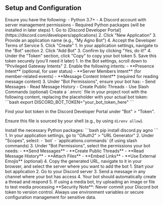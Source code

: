## Setup and Configuration
<Steps>

<Step title="Prerequisites">
Ensure you have the following:
- Python 3.7+
- A Discord account with server management permissions
- Required Python packages (will be installed in later steps)
</Step>

<Step title="Create a Discord Application">
1. Go to [Discord Developer Portal](https://discord.com/developers/applications)
2. Click "New Application"
3. Provide an application name (e.g., "My Agno Bot")
4. Accept the Developer Terms of Service
5. Click "Create"
</Step>

<Step title="Create a Bot User">
1. In your application settings, navigate to the "Bot" section
2. Click "Add Bot"
3. Confirm by clicking "Yes, do it!"
4. Under the "Token" section, click "Copy" to copy your bot token
5. Save this token securely (you'll need it later)
</Step>

<Step title="Configure Bot Permissions and Intents">
1. In the Bot settings, scroll down to "Privileged Gateway Intents"
2. Enable the following intents:
   - **Presence Intent** (optional, for user status)
   - **Server Members Intent** (for member-related events)
   - **Message Content Intent** (required for reading message content)
3. Under "Bot Permissions", ensure your bot has:
   - Send Messages
   - Read Message History
   - Create Public Threads
   - Use Slash Commands (optional)
</Step>

<Step title="Setup Environment Variables">
Create a `.envrc` file in your project root with the following content, replacing the placeholder with your actual bot token:
```bash
export DISCORD_BOT_TOKEN="your_bot_token_here"
```

Find your bot token in the Discord Developer Portal under "Bot" > "Token".

Ensure this file is sourced by your shell (e.g., by using `direnv allow`).
</Step>

<Step title="Install Required Packages">
Install the necessary Python packages:
```bash
pip install discord.py agno
```


</Step>

<Step title="Invite Bot to Your Discord Server">
1. In your application settings, go to "OAuth2" > "URL Generator"
2. Under "Scopes", select:
   - `bot`
   - `applications.commands` (if using slash commands)
3. Under "Bot Permissions", select the permissions your bot needs:
   - **Send Messages**
   - **Create Public Threads**
   - **Read Message History**
   - **Attach Files**
   - **Embed Links**
   - **Use External Emojis** (optional)
4. Copy the generated URL, navigate to it in your browser, and select the server where you want to add the bot
</Step>

<Step title="Test Your Bot">
1. Start your bot application
2. Go to your Discord server
3. Send a message in any channel where your bot has access
4. Your bot should automatically create a thread and respond
5. If using a media bot, try uploading an image or file to test media processing
</Step>

</Steps>

<Callout type="warning">
**Security Note**: Never commit your Discord bot token to version control. Always use environment variables or secure configuration management for sensitive data.
</Callout>
